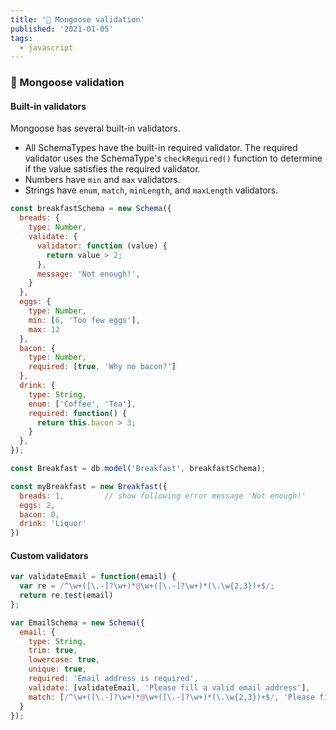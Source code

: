 ```yaml
---
title: '🦡 Mongoose validation'
published: '2021-01-05'
tags:
  - javascript
---
```


### 🦡 Mongoose validation

#### Built-in validators

Mongoose has several built-in validators.
+ All SchemaTypes have the built-in required validator. The required validator uses the SchemaType's `checkRequired()` function to determine if the value satisfies the required validator.
+ Numbers have `min` and `max` validators.
+ Strings have `enum`, `match`, `minLength`, and `maxLength` validators.

```js
const breakfastSchema = new Schema({
  breads: {
    type: Number,
    validate: {
      validator: function (value) {
        return value > 2;
      },
      message: 'Not enough!',
    }
  },
  eggs: {
    type: Number,
    min: [6, 'Too few eggs'],
    max: 12
  },
  bacon: {
    type: Number,
    required: [true, 'Why no bacon?']
  },
  drink: {
    type: String,
    enum: ['Coffee', 'Tea'],
    required: function() {
      return this.bacon > 3;
    }
  },
});

const Breakfast = db.model('Breakfast', breakfastSchema);

const myBreakfast = new Breakfast({
  breads: 1,         // show following error message 'Not enough!'
  eggs: 2,
  bacon: 0,
  drink: 'Liquor'
})
```

#### Custom validators

```js
var validateEmail = function(email) {
  var re = /^\w+([\.-]?\w+)*@\w+([\.-]?\w+)*(\.\w{2,3})+$/;
  return re.test(email)
};

var EmailSchema = new Schema({
  email: {
    type: String,
    trim: true,
    lowercase: true,
    unique: true,
    required: 'Email address is required',
    validate: [validateEmail, 'Please fill a valid email address'],
    match: [/^\w+([\.-]?\w+)*@\w+([\.-]?\w+)*(\.\w{2,3})+$/, 'Please fill a valid email address']
  }
});
```





